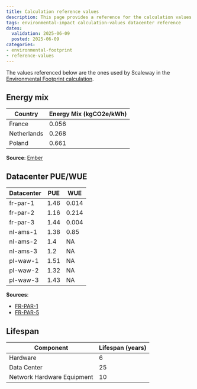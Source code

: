 ```yaml
---
title: Calculation reference values
description: This page provides a reference for the calculation values used to estimate the environmental impact of Scaleway's infrastructure.
tags: environmental-impact calculation-values datacenter reference
dates:
  validation: 2025-06-09
  posted: 2025-06-09
categories:
- environmental-footprint
- reference-values
---
```


The values referenced below are the ones used by Scaleway in the [Environmental Footprint calculation](/environmental-footprint/additional-content/environmental-footprint-calculator).

## Energy mix
| Country | Energy Mix (kgCO2e/kWh) |
| --- | --- |
| France | 0.056 |
| Netherlands | 0.268 |
| Poland | 0.661 |

**Source**: [Ember](https://ember-climate.org/)


## Datacenter PUE/WUE

| Datacenter | PUE | WUE |
| --- | --- | --- |
| fr-par-1 | 1.46 | 0.014 |
| fr-par-2 | 1.16 | 0.214 |
| fr-par-3 | 1.44 | 0.004 |
| nl-ams-1 | 1.38 | 0.85 |
| nl-ams-2 | 1.4 | NA |
| nl-ams-3 | 1.2 | NA |
| pl-waw-1 | 1.51 | NA |
| pl-waw-2 | 1.32 | NA |
| pl-waw-3 | 1.43 | NA |

**Sources**:
  - [FR-PAR-1](https://pue.dc2.opcore.eu/en/)
  - [FR-PAR-5](https://pue.dc5.opcore.eu/en/)

## Lifespan
| Component | Lifespan (years) |
| --- | --- |
| Hardware | 6 |
| Data Center | 25 |
| Network Hardware Equipment | 10 |


